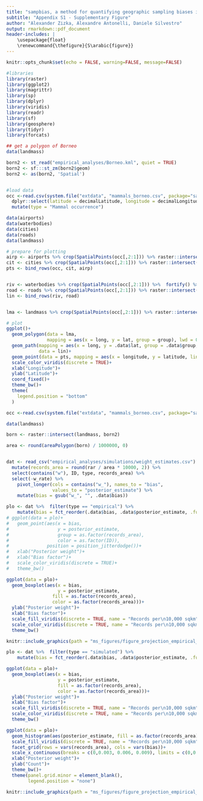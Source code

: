 ```yaml
---
title: "sampbias, a method for quantifying geographic sampling biases in species distribution data"
subtitle: "Appendix S1 - Supplementary Figure"
author: "Alexander Zizka, Alexandre Antonelli, Daniele Silvestro"
output: rmarkdown::pdf_document
header-includes: |
    \usepackage{float}
    \renewcommand{\thefigure}{S\arabic{figure}}
---
```


\newpage{}

```r
knitr::opts_chunk$set(echo = FALSE, warning=FALSE, message=FALSE)
```

```r
#libraries
library(raster)
library(ggplot2)
library(magrittr)
library(sp)
library(dplyr)
library(viridis)
library(readr)
library(sf)
library(geosphere)
library(tidyr)
library(forcats)

## get a polygon of Borneo
data(landmass)

born2 <- st_read("empirical_analyses/Borneo.kml", quiet = TRUE)
born2 <- sf:::st_zm(born2$geom)
born2 <- as(born2, 'Spatial')


#load data
occ <-read.csv(system.file("extdata", "mammals_borneo.csv", package="sampbias"), sep = "\t") %>% 
  dplyr::select(latitude = decimalLatitude, longitude = decimalLongitude) %>% 
  mutate(type = "Mammal occurrence")

data(airports)
data(waterbodies)
data(cities)
data(roads)
data(landmass)

# prepare for plotting
airp <- airports %>% crop(SpatialPoints(occ[,2:1])) %>% raster::intersect(born2) %>%  coordinates() %>%  data.frame() %>% mutate(type = "Airport")
cit <- cities %>% crop(SpatialPoints(occ[,2:1])) %>% raster::intersect(born2) %>%  coordinates() %>%  data.frame() %>%  mutate(type = "City")
pts <- bind_rows(occ, cit, airp)


riv <- waterbodies %>% crop(SpatialPoints(occ[,2:1])) %>%  fortify() %>%  mutate(type = "River")
road <- roads %>% crop(SpatialPoints(occ[,2:1])) %>% raster::intersect(born2) %>%  fortify() %>%  mutate(type = "Road")
lin <- bind_rows(riv, road)


lma <- landmass %>% crop(SpatialPoints(occ[,2:1])) %>% raster::intersect(born2) %>%  fortify()

# plot
ggplot()+
  geom_polygon(data = lma,
               mapping = aes(x = long, y = lat, group = group), lwd = 0.5, col = "grey40", fill = "transparent")+
  geom_path(mapping = aes(x = long, y = .data$lat, group = .data$group, shape = type, color = type),
            data = lin)+
  geom_point(data = pts, mapping = aes(x = longitude, y = latitude, linetype = type, color = type), size = 3)+
  scale_color_viridis(discrete = TRUE)+
  xlab("Longitude")+
  ylab("Latitude")+
  coord_fixed()+
  theme_bw()+
  theme(
    legend.position = "bottom"
  )
```




```r
occ <-read.csv(system.file("extdata", "mammals_borneo.csv", package="sampbias"), sep = "\t")

data(landmass)

born <- raster::intersect(landmass, born2)

area <- round(areaPolygon(born) / 1000000, 0)


dat <- read_csv("empirical_analyses/simulations/weight_estimates.csv") %>% 
  mutate(records_area = round(rar / area * 10000, 2)) %>% 
  select(contains("w"), ID, type, records_area) %>% 
  select(-w_rate) %>% 
    pivot_longer(cols = contains("w_"), names_to = "bias",
                 values_to = "posterior_estimate") %>%
    mutate(bias = gsub("w_", "", .data$bias))
```


```r
plo <- dat %>%  filter(type == "empirical") %>%
    mutate(bias = fct_reorder(.data$bias, .data$posterior_estimate, .fun = median, .desc = FALSE))
# ggplot(data = plo)+
#   geom_point(aes(x = bias, 
#                  y = posterior_estimate, 
#                  group = as.factor(records_area), 
#                  color = as.factor(ID)), 
#              position = position_jitterdodge())+
#   xlab("Posterior weight")+
#   xlab("Bias factor")+
#   scale_color_viridis(discrete = TRUE)+
#   theme_bw()

ggplot(data = plo)+
  geom_boxplot(aes(x = bias, 
                   y = posterior_estimate,
                 fill = as.factor(records_area),
                 color = as.factor(records_area)))+
  ylab("Posterior weight")+
  xlab("Bias factor")+
  scale_fill_viridis(discrete = TRUE, name = "Records per\n10,000 sqkm")+
  scale_color_viridis(discrete = TRUE, name = "Records per\n10,000 sqkm")+
  theme_bw()
```


```r

knitr::include_graphics(path = "ms_figures/figure_projection_empirical_rarefaction.jpg")

```



```r
plo <- dat %>%  filter(type == "simulated") %>%
    mutate(bias = fct_reorder(.data$bias, .data$posterior_estimate, .fun = median, .desc = FALSE))

ggplot(data = plo)+
  geom_boxplot(aes(x = bias, 
                   y = posterior_estimate,
                   fill = as.factor(records_area),
                   color = as.factor(records_area)))+
  ylab("Posterior weight")+
  xlab("Bias factor")+
  scale_fill_viridis(discrete = TRUE, name = "Records per\n10,000 sqkm")+
  scale_color_viridis(discrete = TRUE, name = "Records per\n10,000 sqkm")+
  theme_bw()
```


```r


ggplot(data = plo)+
  geom_histogram(aes(posterior_estimate, fill = as.factor(records_area)), bins = 50) +
  scale_fill_viridis(discrete = TRUE, name = "Records per\n10,000 sqkm")+
  facet_grid(rows = vars(records_area), cols = vars(bias))+
  scale_x_continuous(breaks = c(0,0.003, 0.006, 0.009), limits = c(0,0.01))+
  xlab("Posterior weight")+
  ylab("Count")+
  theme_bw()+
  theme(panel.grid.minor = element_blank(),
        legend.position = "none")

```


```r

knitr::include_graphics(path = "ms_figures/figure_projection_empirical_simulation.jpg")

```

